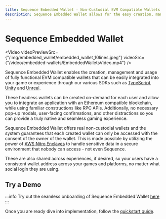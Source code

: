 ```yaml
---
title: Sequence Embedded Wallet - Non-Custodial EVM Compatible Wallets for Seamless Gaming Experiences
description: Sequence Embedded Wallet allows for the easy creation, management, and integration of EVM compatible wallets into games or experiences using SDKs like TypeScript, Unity, and Unreal.
---
```


# Sequence Embedded Wallet


<Video
  videoPreviewSrc={"/img/embedded_wallet/embedded_wallet_10lines.jpeg"}
  videoSrc={"/video/embedded-wallets/EmbeddedWalletsVideo.mp4"}
/>

Sequence Embedded Wallet enables the creation, management and usage of fully functional EVM compatible wallets that can be easily integrated into your game or experience through our various SDKs such as [TypeScript](/solutions/wallets/embedded-wallet/quickstart), [Unity](/sdk/unity/overview) and [Unreal](/sdk/unreal/overview).

These headless wallets can be created on-demand for each user and allow you to integrate an application with an Ethereum compatible blockchain, while using familiar constructions like RPC APIs. Additionally, no necessary pop-up modals, user-facing confirmations, and other distractions so you can provide a truly native and seamless gaming experience.

Sequence Embedded Wallet offers real non-custodial wallets and the system guarantees that each created wallet can only be accessed with the consent of the owner of the wallet. This is made possible by utilizing the power of [AWS Nitro Enclaves](https://aws.amazon.com/ec2/nitro/nitro-enclaves/) to handle sensitive data in a secure environment that nobody can access - not even Sequence.

These are also shared across experiences, if desired, so your users have a consistent wallet address across your games and platforms, no matter what social login they are using.

## Try a Demo

:::info
Try out the seamless onboarding of Sequence Embedded Wallet [here](https://waas-demo.sequence.xyz/)
:::

Once you are ready dive into implementation, follow the [quickstart guide](/solutions/wallets/embedded-wallet/quickstart).
